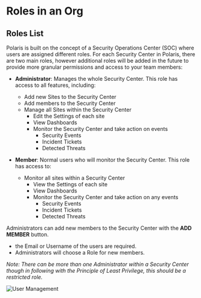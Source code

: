 # Roles in an Org

## Roles List

Polaris is built on the concept of a Security Operations Center (SOC) where users are assigned different
roles. For each Security Center in Polaris, there are two main roles, however additional roles will be added in
the future to provide more granular permissions and access to your team members:

- **Administrator**: Manages the whole Security Center. This role has access to all features, including:
  - Add new Sites to the Security Center
  - Add members to the Security Center
  - Manage all Sites within the Security Center
      - Edit the Settings of each site
      - View Dashboards
      - Monitor the Security Center and take action on events
          - Security Events
          - Incident Tickets
          - Detected Threats

- **Member**: Normal users who will monitor the Security Center. This role has access to:
  - Monitor all sites within a Security Center
      - View the Settings of each site
      - View Dashboards
      - Monitor the Security Center and take action on any events
          - Security Events
          - Incident Tickets
          - Detected Threats

Administrators can add new members to the Security Center with the **ADD MEMBER** button.

- the Email or Username of the users are required.
- Administrators will choose a Role for new members.

*Note: There can be more than one Administrator within a Security Center though in following with the Principle
of Least Privilege, this should be a restricted role.*

![User Management](/img/security-center/access-control/roles-members.png)



